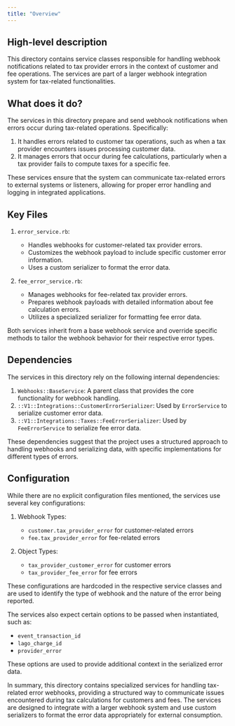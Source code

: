 ```yaml
---
title: "Overview"
---
```


## High-level description
This directory contains service classes responsible for handling webhook notifications related to tax provider errors in the context of customer and fee operations. The services are part of a larger webhook integration system for tax-related functionalities.

## What does it do?
The services in this directory prepare and send webhook notifications when errors occur during tax-related operations. Specifically:

1. It handles errors related to customer tax operations, such as when a tax provider encounters issues processing customer data.
2. It manages errors that occur during fee calculations, particularly when a tax provider fails to compute taxes for a specific fee.

These services ensure that the system can communicate tax-related errors to external systems or listeners, allowing for proper error handling and logging in integrated applications.

## Key Files

1. `error_service.rb`:
   - Handles webhooks for customer-related tax provider errors.
   - Customizes the webhook payload to include specific customer error information.
   - Uses a custom serializer to format the error data.

2. `fee_error_service.rb`:
   - Manages webhooks for fee-related tax provider errors.
   - Prepares webhook payloads with detailed information about fee calculation errors.
   - Utilizes a specialized serializer for formatting fee error data.

Both services inherit from a base webhook service and override specific methods to tailor the webhook behavior for their respective error types.

## Dependencies
The services in this directory rely on the following internal dependencies:

1. `Webhooks::BaseService`: A parent class that provides the core functionality for webhook handling.
2. `::V1::Integrations::CustomerErrorSerializer`: Used by `ErrorService` to serialize customer error data.
3. `::V1::Integrations::Taxes::FeeErrorSerializer`: Used by `FeeErrorService` to serialize fee error data.

These dependencies suggest that the project uses a structured approach to handling webhooks and serializing data, with specific implementations for different types of errors.

## Configuration
While there are no explicit configuration files mentioned, the services use several key configurations:

1. Webhook Types:
   - `customer.tax_provider_error` for customer-related errors
   - `fee.tax_provider_error` for fee-related errors

2. Object Types:
   - `tax_provider_customer_error` for customer errors
   - `tax_provider_fee_error` for fee errors

These configurations are hardcoded in the respective service classes and are used to identify the type of webhook and the nature of the error being reported.

The services also expect certain options to be passed when instantiated, such as:
- `event_transaction_id`
- `lago_charge_id`
- `provider_error`

These options are used to provide additional context in the serialized error data.

In summary, this directory contains specialized services for handling tax-related error webhooks, providing a structured way to communicate issues encountered during tax calculations for customers and fees. The services are designed to integrate with a larger webhook system and use custom serializers to format the error data appropriately for external consumption.